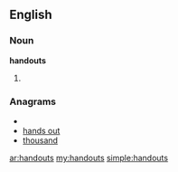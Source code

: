 ==English==

===Noun===
'''handouts'''

# {{plural of|[[handout]]}}

===Anagrams===
* {{alphagram|adhnostu}}
* [[hands out#English|hands out]]
* [[thousand#English|thousand]]

[[ar:handouts]]
[[my:handouts]]
[[simple:handouts]]